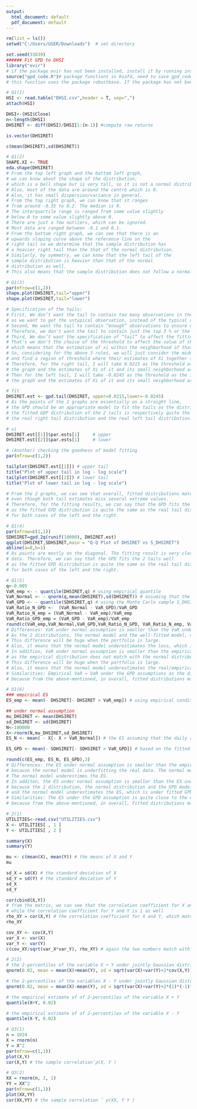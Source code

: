 ---
output:
  html_document: default
  pdf_document: default
---
```{r}
rm(list = ls())
setwd("C:/Users/USER/Downloads")  # set directory

set.seed(33839)
###### Fit GPD to DHSI
library("evir")
# if the package evir has not been installed, install it by running install.packages("evir") 
source("gpd_code.R")# package functions in Rsafd, need to save gpd_code.R in the same folder as this file
# this function uses the package robustbase. If the package has not been installed, install it by running install.packages("robustbase")
```

```{r}
# Q1(1)
HSI <- read.table("DHSI.csv",header = T, sep=",")
attach(HSI)

DHSI<-(HSI$Close)
n<-length(DHSI)
DHSIRET <- diff(DHSI)/DHSI[1:(n-1)] #compute raw returns

is.vector(DHSIRET)

c(mean(DHSIRET),sd(DHSIRET))

# Q1(2)
SHAPE.XI <- TRUE
eda.shape(DHSIRET)
# From the top left graph and the bottom left graph,
# we can know about the shape of the distribution, 
# which is a bell shape but is very tall, so it is not a normal distributin. 
# Also, most of the data are around the centre which is 0.
# Also, it has small dispersion/variance in general.
# From the top right graph, we can know that it ranges
# from around -0.35 to 0.2. The median is 0. 
# The interquartile range is ranged from some value slightly 
# below 0 to some value slightly above 0. 
# There are just a few outliers, which can be ignored. 
# Most data are ranged between -0.1 and 0.1.
# From the bottom right graph, we can see that there is an
# upwards sloping curve above the reference line on the
# right tail so we determine that the sample distribution has
# a heavier right tail than the that of the normal distribution.
# Similarly, by symmetry, we can know that the left tail of the 
# sample distribution is heavier than that of the normal 
# distribution as well. 
# This also means that the sample distribution does not follow a normal distriburion.

# Q1(3)
par(mfrow=c(1,2))
shape.plot(DHSIRET,tail="upper")
shape.plot(DHSIRET,tail="lower")

# Specification of the tails: 
# First, We don’t want the tail to contain too many observations in the center
# as we want to get the untypical observation, instead of the typical ones 
# Second, We want the tail to contain “enough” observations to ensure quality of the fitting
# Therefore, we don't want the tail to contain just the top 3 % or the bottom 3%
# Third, We don’t want the specification of “tail” to affect the fitting too much
# That's we don't the choice of the threshold to affect the value of the estimation of Xi,
# which means that the estimation of xi within the neighborhood of that choice of Xi should be similar
# So, considering for the above 3 rules, we will just consider the middle part of the graph, which is not near 0 or 0.03, 
# and find a region of threshold where their estimates of Xi together show in general a flat line.
# Therefore, for the right tail, I will take 0.0215 as the threshold as it is in the middle part of
# the graph and the estimates of Xi of it and its small neighborhood are similar.
# Then for the left tail, I will take -0.0245 as the threshold as the it is in the middle part of
# the graph and the estimates of Xi of it and its small neighborhood are similar. 

# fit
DHSIRET.est <- gpd.tail(DHSIRET, upper=0.0215,lower=-0.0245)
# As the points of the 2 graphs are essentially on a straight line,
# the GPD should be an appropriate model to fit the tails as the distribution of
# the fitted GDP distribution of the 2 tails is respectively quite the same as 
# the real right tail distribution and the real left tail distribution.

# xi
DHSIRET.est[[1]]$par.ests[1]     # upper    
DHSIRET.est[[2]]$par.ests[1]     # lower   

# (Another) checking the goodness of model fitting
par(mfrow=c(1,2))

tailplot(DHSIRET.est[[1]]) # upper tail
title("Plot of upper tail in log - log scale")
tailplot(DHSIRET.est[[2]]) # lower tail
title("Plot of lower tail in log - log scale")

# From the 2 graphs, we can see that overall, fitted distributions match with empirical distribution very well,
# even though both tail estimates miss several extreme values.
# Therefore, for the fitting results, we can say that the GPD fits the 2 tails well
# as the fitted GPD distribution is quite the same as the real tail distributions,
# for both cases of the left and the right.
```

```{r}
# Q1(4)
par(mfrow=c(1,1))
SDHSIRET=gpd.2q(runif(10000), DHSIRET.est)
qqplot(DHSIRET,SDHSIRET,main = "Q-Q Plot of DHSIRET vs S_DHSIRET")
abline(a=0,b=1)
# As points are mostly on the diagonal. The fitting result is very close to the empirical
# data. Therefore, we can say that the GPD fits the 2 tails well
# as the fitted GPD distribution is quite the same as the real tail distributions,
# for both cases of the left and the right.

# Q1(5)
q<-0.005
VaR_emp <- - quantile(DHSIRET,q) # using empirical quantile
VaR_Normal <- - qnorm(q,mean(DHSIRET),sd(DHSIRET)) # assuming that the daily raw return is normally distributed
VaR_GPD <- - quantile(SDHSIRET,q) # using the Monte Carlo sample S_DHSIRET that you generated from the fitted GPD model
VaR_Ratio_N_GPD <-  (VaR_Normal - VaR_GPD)/VaR_GPD
VaR_Ratio_N_emp = (VaR_Normal - VaR_emp)/VaR_emp
VaR_Ratio_GPD_emp = (VaR_GPD - VaR_emp)/VaR_emp
round(c(VaR_emp,VaR_Normal,VaR_GPD,VaR_Ratio_N_GPD, VaR_Ratio_N_emp, VaR_Ratio_GPD_emp),3)
# Differences: VaR under normal assumption is smaller than the VaR under GPD assumption by about 22%. 
# As the 2 distributions, the normal model and the well-fitted model, do not match.
# This difference will be huge when the portfolio is large. 
# Also, it means that the normal model underestimates the loss, which is under GPD assumption.
# In addition, VaR under normal assumption is smaller than the empirical VaR by about 21%
# as the empirical distribution does not match with the normal distribution well. The normal model is underfitting the real data.
# This difference will be huge when the portfolio is large.
# Also, it means that the normal model underestimates the real/empirical loss.
# Similarities: Empirical VaR ≈ VaR under the GPD assumptions as the difference between these two is close to 0 
# because from the above-mentioned, in overall, fitted distributions match with empirical distribution very well.

# Q1(6)
### empirical ES
ES_emp <- mean(- DHSIRET[- DHSIRET > VaR_emp]) # using empirical conditional mean

## under normal assumption
mu_DHSIRET <- mean(DHSIRET)
sd_DHSIRET <- sd(DHSIRET)
N<-100000
X<-rnorm(N,mu_DHSIRET,sd_DHSIRET)
ES_N <- mean( - X[- X > VaR_Normal]) # the ES assuming that the daily raw return is normally distributed

ES_GPD <- mean(- SDHSIRET[- SDHSIRET > VaR_GPD]) # based on the fitted GPD distribution

round(c(ES_emp, ES_N, ES_GPD),3)
# Differences: the ES under normal assumption is smaller than the empirical ES 
# because the normal model is underfitting the real data. The normal model and empirical distribution don't match
# The normal model underestimes the ES.
# In additon, the ES under normal assumption is smaller than the ES under GPD assumption as well
# because the 2 distribution, the normal distribution and the GPD model, don't match
# and the normal model underestimates the ES, which is under fitted GPD assumption
# Similarities: The ES under the GPD assumption is quite close to the empirical ES
# because from the above-mentioned, in overall, fitted distributions match with empirical distribution very well.
```

```{r}
# 2(1)
UTILITIES<-read.csv("UTILITIES.csv")
X <- UTILITIES[ , 1 ]
Y <- UTILITIES[ , 2 ]

summary(X)
summary(Y)

mu <- c(mean(X), mean(Y)) # the means of X and Y 
mu

sd_X = sd(X) # the standard deviation of X
sd_Y = sd(Y) # the standard deviation of Y
sd_X
sd_Y

cor(cbind(X,Y))
# from the matrix, we can see that the correlation coefficient for X and X is 1
# while the correlation coefficient for Y and Y is 1 as well
rho_XY = cor(X,Y) # the correlation coefficient for X and Y, which matches with the number in the matrix
rho_XY

cov_XY <- cov(X,Y)
var_X <- var(X)
var_Y <- var(Y)
c(cov_XY/sqrt(var_X*var_Y), rho_XY) # again the two numbers match with each other

# 2(2)
# the 2-percentiles of the variable X + Y under jointly Gaussian distribution
qnorm(0.02, mean = mean(X)+mean(Y), sd = sqrt(var(X)+var(Y)+2*cov(X,Y)))

# the 2-percentiles of the variables X - Y under jointly Gaussian distribution
qnorm(0.02, mean = mean(X)-mean(Y), sd = sqrt(var(X)+var(Y)+2*(1)*(-1)*cov(X,Y)))

# the empirical estimate of of 2-percentiles of the variable X + Y
quantile(X+Y, 0.02)

# the empirical estimate of of 2-percentiles of the variable X - Y
quantile(X-Y, 0.02)
```

```{r}
# Q3(1)
n = 1024
X = rnorm(n)
Y = X^2
par(mfrow=c(1,1))
plot(X,Y) 
cor(X,Y) # the sample correlation̂ρ(X, Y )

# Q3(2)
XX = rnorm(n, 3, 1)
YY = XX^2
par(mfrow=c(1,1))
plot(XX,YY) 
cor(XX,YY) # the sample correlation ̂ ρ(XX, Y Y )
```


